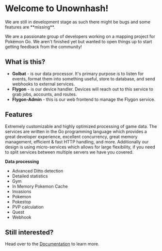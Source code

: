 
# Welcome to Unownhash!

<Callout type="warning" emoji="⚠️">
  We are still in development stage as such there might be bugs and some
  features are **missing**.
</Callout>

We are a passionate group of developers working on a mapping project for Pokémon Go. We aren't finished yet but wanted to open things up to start getting feedback from the community!

## What is this?

- **Golbat** - is our data processor. It's primary purpose is to listen for events, format them into something useful, store to database, and send webhooks to external services.
- **Flygon** - is our device handler. Devices will reach out to this service to grab jobs, accounts, and routes.
- **Flygon-Admin** - this is our web frontend to manage the Flygon service.

## Features

Extremely customizable and highly optimized processing of game data. The services are written in the Go programming language which provides a great developer experience, excellent concurrency, great memory management, efficient & fast HTTP handling, and more. Additionally our design is using micro-services which allows for large flexibility, if you need to split services between multiple servers we have you covered.

**Data processing**

- Advanced Ditto detection
- Detailed statistics
- Gym
- In Memory Pokemon Cache
- Invasions
- Pokemon
- Pokestop
- PVP calculation
- Quest
- Webhook

## Still interested?

Head over to the [Documentation](./docs) to learn more.
